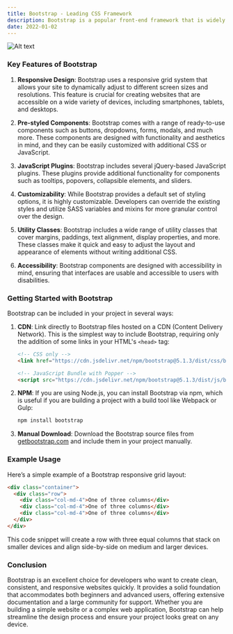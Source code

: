 ```yaml
---
title: Bootstrap - Leading CSS Framework
description: Bootstrap is a popular front-end framework that is widely used in web development to create responsive and mobile-first websites. It offers a collection of HTML, CSS, and JavaScript components that streamline the process of designing and building web interfaces. Bootstrap provides a convenient way to implement a consistent design with pre-built components, which can significantly reduce development time and ensure cross-browser compatibility.
date: 2022-01-02
---
```



![Alt text](https://getbootstrap.com/docs/5.3/assets/brand/bootstrap-social.png "title")

### Key Features of Bootstrap

1. **Responsive Design**: Bootstrap uses a responsive grid system that allows your site to dynamically adjust to different screen sizes and resolutions. This feature is crucial for creating websites that are accessible on a wide variety of devices, including smartphones, tablets, and desktops.

2. **Pre-styled Components**: Bootstrap comes with a range of ready-to-use components such as buttons, dropdowns, forms, modals, and much more. These components are designed with functionality and aesthetics in mind, and they can be easily customized with additional CSS or JavaScript.

3. **JavaScript Plugins**: Bootstrap includes several jQuery-based JavaScript plugins. These plugins provide additional functionality for components such as tooltips, popovers, collapsible elements, and sliders.

4. **Customizability**: While Bootstrap provides a default set of styling options, it is highly customizable. Developers can override the existing styles and utilize SASS variables and mixins for more granular control over the design.

5. **Utility Classes**: Bootstrap includes a wide range of utility classes that cover margins, paddings, text alignment, display properties, and more. These classes make it quick and easy to adjust the layout and appearance of elements without writing additional CSS.

6. **Accessibility**: Bootstrap components are designed with accessibility in mind, ensuring that interfaces are usable and accessible to users with disabilities.

### Getting Started with Bootstrap

Bootstrap can be included in your project in several ways:

1. **CDN**: Link directly to Bootstrap files hosted on a CDN (Content Delivery Network). This is the simplest way to include Bootstrap, requiring only the addition of some links in your HTML's `<head>` tag:

    ```html
    <!-- CSS only -->
    <link href="https://cdn.jsdelivr.net/npm/bootstrap@5.1.3/dist/css/bootstrap.min.css" rel="stylesheet">

    <!-- JavaScript Bundle with Popper -->
    <script src="https://cdn.jsdelivr.net/npm/bootstrap@5.1.3/dist/js/bootstrap.bundle.min.js"></script>
    ```

2. **NPM**: If you are using Node.js, you can install Bootstrap via npm, which is useful if you are building a project with a build tool like Webpack or Gulp:

    ```bash
    npm install bootstrap
    ```

3. **Manual Download**: Download the Bootstrap source files from [getbootstrap.com](https://getbootstrap.com/) and include them in your project manually.

### Example Usage

Here’s a simple example of a Bootstrap responsive grid layout:

```html
<div class="container">
  <div class="row">
    <div class="col-md-4">One of three columns</div>
    <div class="col-md-4">One of three columns</div>
    <div class="col-md-4">One of three columns</div>
  </div>
</div>
```

This code snippet will create a row with three equal columns that stack on smaller devices and align side-by-side on medium and larger devices.

### Conclusion

Bootstrap is an excellent choice for developers who want to create clean, consistent, and responsive websites quickly. It provides a solid foundation that accommodates both beginners and advanced users, offering extensive documentation and a large community for support. Whether you are building a simple website or a complex web application, Bootstrap can help streamline the design process and ensure your project looks great on any device.